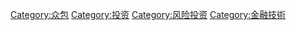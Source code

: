 {{Commons category|Crowd funding}}
{{cat main|群眾募資}}

[[Category:众包|Category:众包]]
[[Category:投资|Category:投资]]
[[Category:风险投资|Category:风险投资]]
[[Category:金融技術|Category:金融技術]]